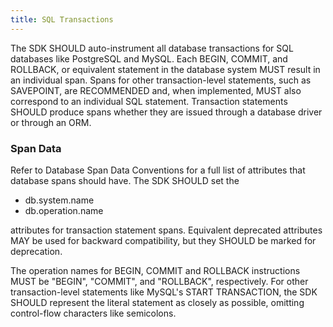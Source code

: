 ```yaml
---
title: SQL Transactions
---
```


The SDK SHOULD auto-instrument all database transactions for SQL databases like PostgreSQL and MySQL.
Each BEGIN, COMMIT, and ROLLBACK, or equivalent statement in the database system MUST result in an individual span.
Spans for other transaction-level statements, such as SAVEPOINT, are RECOMMENDED and, when implemented, MUST also correspond to an individual SQL statement.
Transaction statements SHOULD produce spans whether they are issued through a database driver or through an ORM.

### Span Data

Refer to <Link to="https://getsentry.github.io/sentry-conventions/generated/attributes/db.html">Database Span Data Conventions</Link> for a full list of attributes that database spans should have.
The SDK SHOULD set the

- db.system.name
- db.operation.name

attributes for transaction statement spans.
Equivalent deprecated attributes MAY be used for backward compatibility, but they SHOULD be marked for deprecation.

The operation names for BEGIN, COMMIT and ROLLBACK instructions MUST be "BEGIN", "COMMIT", and "ROLLBACK", respectively.
For other transaction-level statements like MySQL's START TRANSACTION, the SDK SHOULD represent the literal statement as closely as possible, omitting control-flow characters like semicolons.

